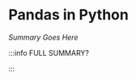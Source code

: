 # Pandas in Python

_Summary Goes Here_


<DocCardList />

:::info FULL SUMMARY?

<QuestButton
  text="Go To Campaign Page"
  link="https://app.stackup.dev/campaign_page/pandas-in-pythonhttps://app.stackup.dev/campaign_page/pandas-in-python"
/>

:::
